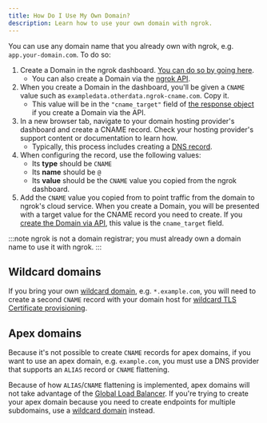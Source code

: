 ```yaml
---
title: How Do I Use My Own Domain?
description: Learn how to use your own domain with ngrok.
---
```


You can use any domain name that you already own with ngrok, e.g.
`app.your-domain.com`. To do so:

1. Create a Domain in the ngrok dashboard. [You can do so by going here](https://dashboard.ngrok.com/domains).
   - You can also create a Domain via the [ngrok API](/api/resources/reserved-domains/#request).
1. When you create a Domain in the dashboard, you'll be given a `CNAME` value such as `exampledata.otherdata.ngrok-cname.com`. Copy it.
   - This value will be in the `"cname_target"` field of [the response object](/api/resources/reserved-domains/#response) if you create a Domain via the API.
1. In a new browser tab, navigate to your domain hosting provider's dashboard and create a CNAME record. Check your hosting provider's support content or documentation to learn how.
   - Typically, this process includes creating a [DNS record](https://en.wikipedia.org/wiki/List_of_DNS_record_types).
1. When configuring the record, use the following values:
   - Its **type** should be `CNAME`
   - Its **name** should be `@`
   - Its **value** should be the `CNAME` value you copied from the ngrok dashboard.
1. Add the `CNAME` value you copied from to point traffic from the domain to ngrok's cloud service. When you create a Domain, you will be presented with a target value for the CNAME record you need to create. If you [create the Domain via
   API](/api/resources/reserved-domains/), this value is the `cname_target` field.

:::note
ngrok is not a domain registrar; you must already own a domain name to use it
with ngrok.
:::

## Wildcard domains

If you bring your own [wildcard domain](/universal-gateway/what-are-public-endpoints#wildcard-domains), e.g. `*.example.com`, you will need to create a second `CNAME` record with your domain host for [wildcard TLS Certificate provisioning](/universal-gateway/tls-certificates/#wildcard-domains).

## Apex domains

Because it's not possible to create `CNAME` records for apex domains, if you want to use an apex domain, e.g. `example.com`, you must use a DNS provider that supports an `ALIAS` record or `CNAME` flattening.

Because of how `ALIAS`/`CNAME` flattening is implemented, apex domains will not take advantage of the [Global Load Balancer](/universal-gateway/global-load-balancer/#domains). If you're trying to create your apex domain because you need to create endpoints for multiple subdomains, use a [wildcard domain](/universal-gateway/what-are-public-endpoints#wildcard-domains) instead.
